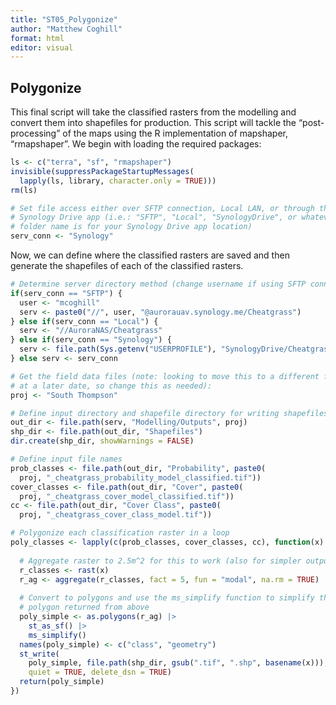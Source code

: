 ```yaml
---
title: "ST05_Polygonize"
author: "Matthew Coghill"
format: html
editor: visual
---
```


## Polygonize

This final script will take the classified rasters from the modelling and convert them into shapefiles for production. This script will tackle the "post-processing" of the maps using the R implementation of mapshaper, "rmapshaper". We begin with loading the required packages:

```r

ls <- c("terra", "sf", "rmapshaper")  
invisible(suppressPackageStartupMessages(   
  lapply(ls, library, character.only = TRUE))) 
rm(ls)  

# Set file access either over SFTP connection, Local LAN, or through the 
# Synology Drive app (i.e.: "SFTP", "Local", "SynologyDrive", or whatever the
# folder name is for your Synology Drive app location) 
serv_conn <- "Synology" 

```

Now, we can define where the classified rasters are saved and then generate the shapefiles of each of the classified rasters.

```r

# Determine server directory method (change username if using SFTP connection) 
if(serv_conn == "SFTP") {  
  user <- "mcoghill"   
  serv <- paste0("//", user, "@aurorauav.synology.me/Cheatgrass") 
} else if(serv_conn == "Local") { 
  serv <- "//AuroraNAS/Cheatgrass" 
} else if(serv_conn == "Synology") {  
  serv <- file.path(Sys.getenv("USERPROFILE"), "SynologyDrive/Cheatgrass") 
} else serv <- serv_conn  

# Get the field data files (note: looking to move this to a different folder 
# at a later date, so change this as needed): 
proj <- "South Thompson"  

# Define input directory and shapefile directory for writing shapefiles to
out_dir <- file.path(serv, "Modelling/Outputs", proj) 
shp_dir <- file.path(out_dir, "Shapefiles")
dir.create(shp_dir, showWarnings = FALSE)

# Define input file names
prob_classes <- file.path(out_dir, "Probability", paste0(
  proj, "_cheatgrass_probability_model_classified.tif"))
cover_classes <- file.path(out_dir, "Cover", paste0(
  proj, "_cheatgrass_cover_model_classified.tif"))
cc <- file.path(out_dir, "Cover Class", paste0(
  proj, "_cheatgrass_cover_class_model.tif"))

# Polygonize each classification raster in a loop
poly_classes <- lapply(c(prob_classes, cover_classes, cc), function(x) {
  
  # Aggregate raster to 2.5m^2 for this to work (also for simpler output)
  r_classes <- rast(x)
  r_ag <- aggregate(r_classes, fact = 5, fun = "modal", na.rm = TRUE)
  
  # Convert to polygons and use the ms_simplify function to simplify the 
  # polygon returned from above
  poly_simple <- as.polygons(r_ag) |> 
    st_as_sf() |> 
    ms_simplify()
  names(poly_simple) <- c("class", "geometry")
  st_write(
    poly_simple, file.path(shp_dir, gsub(".tif", ".shp", basename(x))),
    quiet = TRUE, delete_dsn = TRUE)
  return(poly_simple)
})



```
